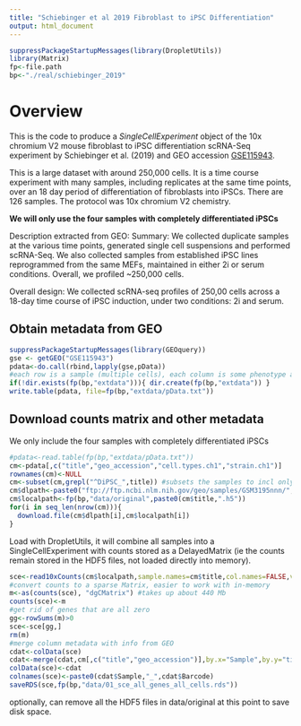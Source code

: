 ```yaml
---
title: "Schiebinger et al 2019 Fibroblast to iPSC Differentiation"
output: html_document
---
```


```r
suppressPackageStartupMessages(library(DropletUtils))
library(Matrix)
fp<-file.path
bp<-"./real/schiebinger_2019"
```

# Overview 
This is the code to produce a *SingleCellExperiment* object of the 10x chromium V2 mouse fibroblast to iPSC differentiation scRNA-Seq experiment by Schiebinger et al. (2019) and GEO accession [GSE115943](https://www.ncbi.nlm.nih.gov/geo/query/acc.cgi?acc=GSE115943). 

This is a large dataset with around 250,000 cells. It is a time course experiment with many samples, including replicates at the same time points, over an 18 day period of differentiation of fibroblasts into iPSCs. There are 126 samples. The protocol was 10x chromium V2 chemistry.

**We will only use the four samples with completely differentiated iPSCs**

Description extracted from GEO: 
Summary: We collected duplicate samples at the various time points, generated single cell suspensions and performed scRNA-Seq. We also collected samples from established iPSC lines reprogrammed from the same MEFs, maintained in either 2i or serum conditions. Overall, we profiled ~250,000 cells.
  	
Overall design:	We collected scRNA-seq profiles of 250,00 cells across a 18-day time course of iPSC induction, under two conditions: 2i and serum.

## Obtain metadata from GEO

```r
suppressPackageStartupMessages(library(GEOquery))
gse <- getGEO("GSE115943")
pdata<-do.call(rbind,lapply(gse,pData))
#each row is a sample (multiple cells), each column is some phenotype attribute
if(!dir.exists(fp(bp,"extdata"))){ dir.create(fp(bp,"extdata")) }
write.table(pdata, file=fp(bp,"extdata/pData.txt"))
```

## Download counts matrix and other metadata

We only include the four samples with completely differentiated iPSCs

```r
#pdata<-read.table(fp(bp,"extdata/pData.txt"))
cm<-pdata[,c("title","geo_accession","cell.types.ch1","strain.ch1")]
rownames(cm)<-NULL
cm<-subset(cm,grepl("^DiPSC_",title)) #subsets the samples to incl only 4
cm$dlpath<-paste0("ftp://ftp.ncbi.nlm.nih.gov/geo/samples/GSM3195nnn/",cm$geo_accession,"/suppl/",cm$geo_accession,"_",cm$title,"_gene_bc_mat.h5")
cm$localpath<-fp(bp,"data/original",paste0(cm$title,".h5"))
for(i in seq_len(nrow(cm))){
  download.file(cm$dlpath[i],cm$localpath[i])
}
```

Load with DropletUtils, it will combine all samples into a SingleCellExperiment with counts stored as a DelayedMatrix (ie the counts remain stored in the HDF5 files, not loaded directly into memory).

```r
sce<-read10xCounts(cm$localpath,sample.names=cm$title,col.names=FALSE,version="2",genome="mm10")
#convert counts to a sparse Matrix, easier to work with in-memory
m<-as(counts(sce), "dgCMatrix") #takes up about 440 Mb
counts(sce)<-m
#get rid of genes that are all zero
gg<-rowSums(m)>0
sce<-sce[gg,]
rm(m)
#merge column metadata with info from GEO
cdat<-colData(sce)
cdat<-merge(cdat,cm[,c("title","geo_accession")],by.x="Sample",by.y="title")
colData(sce)<-cdat
colnames(sce)<-paste0(cdat$Sample,"_",cdat$Barcode)
saveRDS(sce,fp(bp,"data/01_sce_all_genes_all_cells.rds"))
```

optionally, can remove all the HDF5 files in data/original at this point to save disk space.
